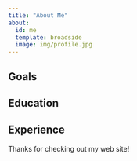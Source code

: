 ```yaml
---
title: "About Me"
about:
  id: me
  template: broadside
  image: img/profile.jpg
---
```


:::{#me}

## Goals

## Education

## Experience

:::

Thanks for checking out my web site!
